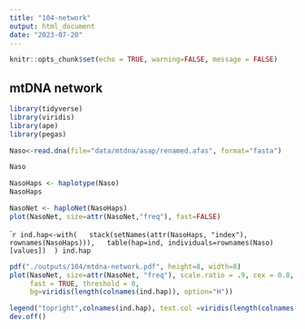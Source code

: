 ```yaml
---
title: "104-network"
output: html_document
date: "2023-07-20"
---
```


```r
knitr::opts_chunk$set(echo = TRUE, warning=FALSE, message = FALSE)
```

## mtDNA network

```r
library(tidyverse)
library(viridis)
library(ape)
library(pegas)
```


```r
Naso<-read.dna(file="data/mtdna/asap/renamed.afas", format="fasta")

Naso
```
```r
NasoHaps <- haplotype(Naso)
NasoHaps
```


```r
NasoNet <- haploNet(NasoHaps)
plot(NasoNet, size=attr(NasoNet,"freq"), fast=FALSE)

```


````r
ind.hap<-with(
  stack(setNames(attr(NasoHaps, "index"), rownames(NasoHaps))),
  table(hap=ind, individuals=rownames(Naso)[values])
 )
ind.hap
```


```r
pdf("./outputs/104/mtdna-network.pdf", height=8, width=8)
plot(NasoNet, size=attr(NasoNet, "freq"), scale.ratio = .9, cex = 0.8, pie=ind.hap, labels = FALSE,
     fast = TRUE, threshold = 0, 
     bg=viridis(length(colnames(ind.hap)), option="H"))

legend("topright",colnames(ind.hap), text.col =viridis(length(colnames(ind.hap)), option="H") )
dev.off()
```